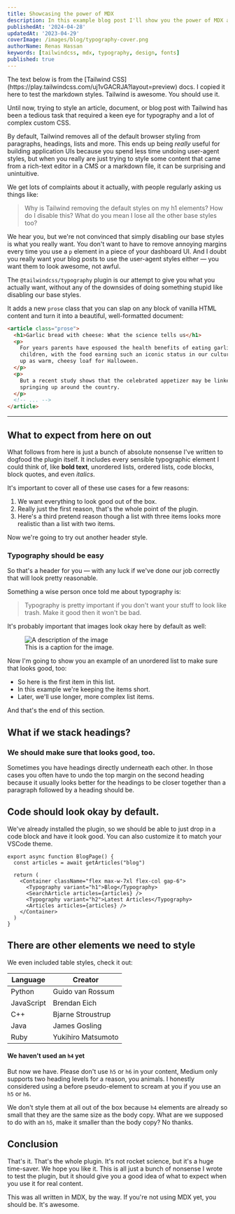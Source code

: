 ```yaml
---
title: Showcasing the power of MDX
description: In this example blog post I'll show you the power of MDX and how you can use it to create rich, interactive content. We've set everything up for you already in the boilerplate so your blog posts look great out of the box.
publishedAt: '2024-04-28'
updatedAt: '2023-04-29'
coverImage: /images/blog/typography-cover.png
authorName: Renas Hassan
keywords: [tailwindcss, mdx, typography, design, fonts]
published: true
---
```


<div className="border text-center border-primary rounded-md border-l-4">
The text below is from the [Tailwind CSS](https://play.tailwindcss.com/uj1vGACRJA?layout=preview) docs. I copied it here to test the markdown styles. Tailwind is awesome. You should use it.
</div>

<p className="lead">Until now, trying to style an article, document, or blog post with Tailwind has been a tedious task that required a keen eye for typography and a lot of complex custom CSS.</p>

By default, Tailwind removes all of the default browser styling from paragraphs, headings, lists and more. This ends up being *really* useful for building application UIs because you spend less time undoing user-agent styles, but when you really are just trying to style some content that came from a rich-text editor in a CMS or a markdown file, it can be surprising and unintuitive.

We get lots of complaints about it actually, with people regularly asking us things like:

> Why is Tailwind removing the default styles on my h1 elements? How do I disable this? What do you mean I lose all the other base styles too?

We hear you, but we're not convinced that simply disabling our base styles is what you really want. You don't want to have to remove annoying margins every time you use a ```p``` element in a piece of your dashboard UI. And I doubt you really want your blog posts to use the user-agent styles either — you want them to look awesome, not awful.

The ```@tailwindcss/typography``` plugin is our attempt to give you what you actually want, without any of the downsides of doing something stupid like disabling our base styles.

It adds a new ```prose``` class that you can slap on any block of vanilla HTML content and turn it into a beautiful, well-formatted document:

```html
<article class="prose">
  <h1>Garlic bread with cheese: What the science tells us</h1>
  <p>
    For years parents have espoused the health benefits of eating garlic bread with cheese to their
    children, with the food earning such an iconic status in our culture that kids will often dress
    up as warm, cheesy loaf for Halloween.
  </p>
  <p>
    But a recent study shows that the celebrated appetizer may be linked to a series of rabies cases
    springing up around the country.
  </p>
  <!-- ... -->
</article>
```

---

## What to expect from here on out

What follows from here is just a bunch of absolute nonsense I've written to dogfood the plugin itself. It includes every sensible typographic element I could think of, like **bold text**, unordered lists, ordered lists, code blocks, block quotes, and even *italics*.

It's important to cover all of these use cases for a few reasons:

1. We want everything to look good out of the box.
2. Really just the first reason, that's the whole point of the plugin.
3. Here's a third pretend reason though a list with three items looks more realistic than a list with two items.

Now we're going to try out another header style.

### Typography should be easy
So that's a header for you — with any luck if we've done our job correctly that will look pretty reasonable.

Something a wise person once told me about typography is:

> Typography is pretty important if you don't want your stuff to look like trash. Make it good then it won't be bad.

It's probably important that images look okay here by default as well:

<figure>
  <img src="/images/blog/cat-cover.png" alt="A description of the image" />
  <figcaption>This is a caption for the image.</figcaption>
</figure>

Now I'm going to show you an example of an unordered list to make sure that looks good, too:

- So here is the first item in this list.
- In this example we're keeping the items short.
- Later, we'll use longer, more complex list items.

And that's the end of this section.

## What if we stack headings?

### We should make sure that looks good, too.
Sometimes you have headings directly underneath each other. In those cases you often have to undo the top margin on the second heading because it usually looks better for the headings to be closer together than a paragraph followed by a heading should be.

## Code should look okay by default.
We've already installed the plugin, so we should be able to just drop in a code block and have it look good.
You can also customize it to match your VSCode theme.

```tsx title="src/features/pages/BlogPage/BlogPage.tsx"
export async function BlogPage() {
  const articles = await getArticles("blog")

  return (
    <Container className="flex max-w-7xl flex-col gap-6">
      <Typography variant="h1">Blog</Typography>
      <SearchArticle articles={articles} />
      <Typography variant="h2">Latest Articles</Typography>
      <Articles articles={articles} />
    </Container>
  )
}
```

## There are other elements we need to style
We even included table styles, check it out:


<table>
  <thead>
    <tr>
      <th style={{textAlign: "left"}}>Language</th>
      <th style={{textAlign: "left"}}>Creator</th>
    </tr>
  </thead>
  <tbody>
  <tr>
    <td>Python</td>
    <td>Guido van Rossum</td>
  </tr>
  <tr>
    <td>JavaScript</td>
    <td>Brendan Eich</td>
  </tr>
  <tr>
    <td>C++</td>
    <td>Bjarne Stroustrup</td>
  </tr>
  <tr>
    <td>Java</td>
    <td>James Gosling</td>
  </tr>
  <tr>
    <td>Ruby</td>
    <td>Yukihiro Matsumoto</td>
  </tr>
  </tbody>
</table>

#### We haven't used an ```h4``` yet
But now we have. Please don't use ```h5``` or ```h6``` in your content, Medium only supports two heading levels for a reason, you animals. I honestly considered using a before pseudo-element to scream at you if you use an ```h5``` or ```h6```.

We don't style them at all out of the box because ```h4``` elements are already so small that they are the same size as the body copy. What are we supposed to do with an ```h5```, make it smaller than the body copy? No thanks.

## Conclusion
That's it. That's the whole plugin. It's not rocket science, but it's a huge time-saver. We hope you like it.
This is all just a bunch of nonsense I wrote to test the plugin, but it should give you a good idea of what to expect when you use it for real content.

This was all written in MDX, by the way. If you're not using MDX yet, you should be. It's awesome.